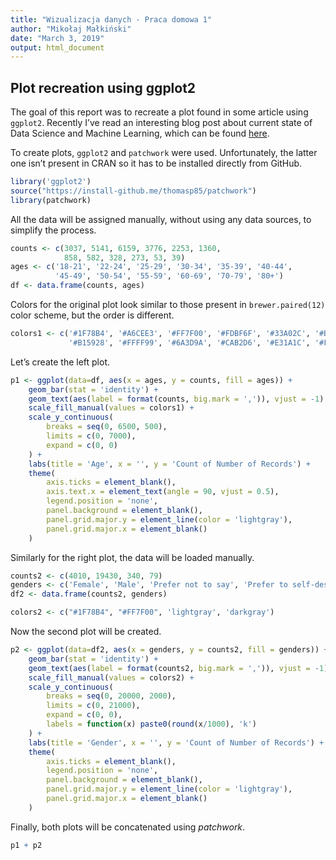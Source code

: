 ```yaml
---
title: "Wizualizacja danych - Praca domowa 1"
author: "Mikołaj Małkiński"
date: "March 3, 2019"
output: html_document
---
```


## Plot recreation using ggplot2

The goal of this report was to recreate a plot found in some article using ```ggplot2```. Recently I've read an interesting blog post about current state of Data Science and Machine Learning, which can be found [here](https://towardsdatascience.com/state-of-data-science-machine-learning-e8bdd4f21b6b).

To create plots, ```ggplot2``` and ```patchwork``` were used. Unfortunately, the latter one isn't present in CRAN so it has to be installed directly from GitHub.
```r
library('ggplot2')
source("https://install-github.me/thomasp85/patchwork")
library(patchwork)
```

All the data will be assigned manually, without using any data sources, to simplify the process.
```r
counts <- c(3037, 5141, 6159, 3776, 2253, 1360,
            858, 582, 328, 273, 53, 39)
ages <- c('18-21', '22-24', '25-29', '30-34', '35-39', '40-44',
          '45-49', '50-54', '55-59', '60-69', '70-79', '80+')
df <- data.frame(counts, ages)
```
Colors for the original plot look similar to those present in ```brewer.paired(12)``` color scheme, but the order is different.
```r
colors1 <- c('#1F78B4', '#A6CEE3', '#FF7F00', '#FDBF6F', '#33A02C', '#B2DF8A',
             '#B15928', '#FFFF99', '#6A3D9A', '#CAB2D6', '#E31A1C', '#FB9A99')
```
Let's create the left plot.
```r
p1 <- ggplot(data=df, aes(x = ages, y = counts, fill = ages)) +
    geom_bar(stat = 'identity') +
    geom_text(aes(label = format(counts, big.mark = ',')), vjust = -1) +
    scale_fill_manual(values = colors1) +
    scale_y_continuous(
        breaks = seq(0, 6500, 500),
        limits = c(0, 7000),
        expand = c(0, 0)
    ) +
    labs(title = 'Age', x = '', y = 'Count of Number of Records') +
    theme(
        axis.ticks = element_blank(),
        axis.text.x = element_text(angle = 90, vjust = 0.5),
        legend.position = 'none',
        panel.background = element_blank(),
        panel.grid.major.y = element_line(color = 'lightgray'),
        panel.grid.major.x = element_blank()
    )
```
Similarly for the right plot, the data will be loaded manually.
```r
counts2 <- c(4010, 19430, 340, 79)
genders <- c('Female', 'Male', 'Prefer not to say', 'Prefer to self-describe')
df2 <- data.frame(counts2, genders)

colors2 <- c("#1F78B4", "#FF7F00", 'lightgray', 'darkgray')
```
Now the second plot will be created.
```r
p2 <- ggplot(data=df2, aes(x = genders, y = counts2, fill = genders)) +
    geom_bar(stat = 'identity') +
    geom_text(aes(label = format(counts2, big.mark = ',')), vjust = -1) +
    scale_fill_manual(values = colors2) +
    scale_y_continuous(
        breaks = seq(0, 20000, 2000),
        limits = c(0, 21000),
        expand = c(0, 0),
        labels = function(x) paste0(round(x/1000), 'k')
    ) +
    labs(title = 'Gender', x = '', y = 'Count of Number of Records') +
    theme(
        axis.ticks = element_blank(),
        legend.position = 'none',
        panel.background = element_blank(),
        panel.grid.major.y = element_line(color = 'lightgray'),
        panel.grid.major.x = element_blank()
    )
```
Finally, both plots will be concatenated using *patchwork*.
```r
p1 + p2
```
